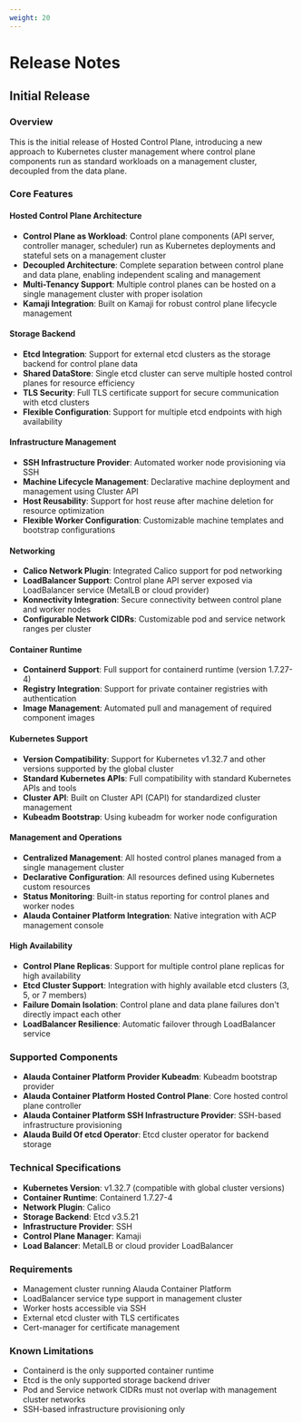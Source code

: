 ```yaml
---
weight: 20
---
```


# Release Notes

## Initial Release

### Overview

This is the initial release of <Term name="product" /> Hosted Control Plane, introducing a new approach to Kubernetes cluster management where control plane components run as standard workloads on a management cluster, decoupled from the data plane.

### Core Features

#### Hosted Control Plane Architecture

- **Control Plane as Workload**: Control plane components (API server, controller manager, scheduler) run as Kubernetes deployments and stateful sets on a management cluster
- **Decoupled Architecture**: Complete separation between control plane and data plane, enabling independent scaling and management
- **Multi-Tenancy Support**: Multiple control planes can be hosted on a single management cluster with proper isolation
- **Kamaji Integration**: Built on Kamaji for robust control plane lifecycle management

#### Storage Backend

- **Etcd Integration**: Support for external etcd clusters as the storage backend for control plane data
- **Shared DataStore**: Single etcd cluster can serve multiple hosted control planes for resource efficiency
- **TLS Security**: Full TLS certificate support for secure communication with etcd clusters
- **Flexible Configuration**: Support for multiple etcd endpoints with high availability

#### Infrastructure Management

- **SSH Infrastructure Provider**: Automated worker node provisioning via SSH
- **Machine Lifecycle Management**: Declarative machine deployment and management using Cluster API
- **Host Reusability**: Support for host reuse after machine deletion for resource optimization
- **Flexible Worker Configuration**: Customizable machine templates and bootstrap configurations

#### Networking

- **Calico Network Plugin**: Integrated Calico support for pod networking
- **LoadBalancer Support**: Control plane API server exposed via LoadBalancer service (MetalLB or cloud provider)
- **Konnectivity Integration**: Secure connectivity between control plane and worker nodes
- **Configurable Network CIDRs**: Customizable pod and service network ranges per cluster

#### Container Runtime

- **Containerd Support**: Full support for containerd runtime (version 1.7.27-4)
- **Registry Integration**: Support for private container registries with authentication
- **Image Management**: Automated pull and management of required component images

#### Kubernetes Support

- **Version Compatibility**: Support for Kubernetes v1.32.7 and other versions supported by the global cluster
- **Standard Kubernetes APIs**: Full compatibility with standard Kubernetes APIs and tools
- **Cluster API**: Built on Cluster API (CAPI) for standardized cluster management
- **Kubeadm Bootstrap**: Using kubeadm for worker node configuration

#### Management and Operations

- **Centralized Management**: All hosted control planes managed from a single management cluster
- **Declarative Configuration**: All resources defined using Kubernetes custom resources
- **Status Monitoring**: Built-in status reporting for control planes and worker nodes
- **Alauda Container Platform Integration**: Native integration with ACP management console

#### High Availability

- **Control Plane Replicas**: Support for multiple control plane replicas for high availability
- **Etcd Cluster Support**: Integration with highly available etcd clusters (3, 5, or 7 members)
- **Failure Domain Isolation**: Control plane and data plane failures don't directly impact each other
- **LoadBalancer Resilience**: Automatic failover through LoadBalancer service

### Supported Components

- **Alauda Container Platform Provider Kubeadm**: Kubeadm bootstrap provider
- **Alauda Container Platform Hosted Control Plane**: Core hosted control plane controller
- **Alauda Container Platform SSH Infrastructure Provider**: SSH-based infrastructure provisioning
- **Alauda Build Of etcd Operator**: Etcd cluster operator for backend storage

### Technical Specifications

- **Kubernetes Version**: v1.32.7 (compatible with global cluster versions)
- **Container Runtime**: Containerd 1.7.27-4
- **Network Plugin**: Calico
- **Storage Backend**: Etcd v3.5.21
- **Infrastructure Provider**: SSH
- **Control Plane Manager**: Kamaji
- **Load Balancer**: MetalLB or cloud provider LoadBalancer

### Requirements

- Management cluster running Alauda Container Platform
- LoadBalancer service type support in management cluster
- Worker hosts accessible via SSH
- External etcd cluster with TLS certificates
- Cert-manager for certificate management

### Known Limitations

- Containerd is the only supported container runtime
- Etcd is the only supported storage backend driver
- Pod and Service network CIDRs must not overlap with management cluster networks
- SSH-based infrastructure provisioning only
